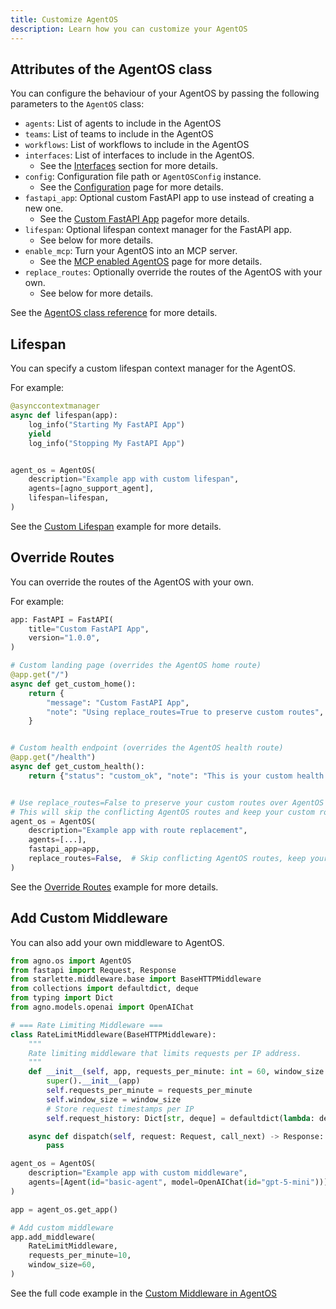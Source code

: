 ```yaml
---
title: Customize AgentOS
description: Learn how you can customize your AgentOS
---
```


## Attributes of the AgentOS class

You can configure the behaviour of your AgentOS by passing the following parameters to the `AgentOS` class:

- `agents`: List of agents to include in the AgentOS
- `teams`: List of teams to include in the AgentOS
- `workflows`: List of workflows to include in the AgentOS
- `interfaces`: List of interfaces to include in the AgentOS. 
  - See the [Interfaces](/agent-os/interfaces) section for more details.
- `config`: Configuration file path or `AgentOSConfig` instance. 
  - See the [Configuration](/agent-os/customize/config) page for more details.
- `fastapi_app`: Optional custom FastAPI app to use instead of creating a new one. 
  - See the [Custom FastAPI App](/agent-os/customize/custom-fastapi) pagefor more details.
- `lifespan`: Optional lifespan context manager for the FastAPI app. 
  - See below for more details.
- `enable_mcp`: Turn your AgentOS into an MCP server. 
  - See the [MCP enabled AgentOS](/agent-os/mcp/mcp) page for more details.
- `replace_routes`: Optionally override the routes of the AgentOS with your own. 
  - See below for more details.

See the [AgentOS class reference](/reference/agent-os/agent-os) for more details.


## Lifespan

You can specify a custom lifespan context manager for the AgentOS.

For example:

```python
@asynccontextmanager
async def lifespan(app):
    log_info("Starting My FastAPI App")
    yield
    log_info("Stopping My FastAPI App")


agent_os = AgentOS(
    description="Example app with custom lifespan",
    agents=[agno_support_agent],
    lifespan=lifespan,
)
```

See the [Custom Lifespan](/examples/agent-os/custom/custom-lifespan) example for more details.

## Override Routes

You can override the routes of the AgentOS with your own.

For example:

```python
app: FastAPI = FastAPI(
    title="Custom FastAPI App",
    version="1.0.0",
)

# Custom landing page (overrides the AgentOS home route)
@app.get("/")
async def get_custom_home():
    return {
        "message": "Custom FastAPI App",
        "note": "Using replace_routes=True to preserve custom routes",
    }


# Custom health endpoint (overrides the AgentOS health route)
@app.get("/health")
async def get_custom_health():
    return {"status": "custom_ok", "note": "This is your custom health endpoint"}


# Use replace_routes=False to preserve your custom routes over AgentOS routes
# This will skip the conflicting AgentOS routes and keep your custom routes
agent_os = AgentOS(
    description="Example app with route replacement",
    agents=[...],
    fastapi_app=app,
    replace_routes=False,  # Skip conflicting AgentOS routes, keep your custom routes
)

```

See the [Override Routes](/examples/agent-os/custom/override-routes) example for more details.

## Add Custom Middleware

You can also add your own middleware to AgentOS. 

```python
from agno.os import AgentOS
from fastapi import Request, Response
from starlette.middleware.base import BaseHTTPMiddleware
from collections import defaultdict, deque
from typing import Dict
from agno.models.openai import OpenAIChat

# === Rate Limiting Middleware ===
class RateLimitMiddleware(BaseHTTPMiddleware):
    """
    Rate limiting middleware that limits requests per IP address.
    """
    def __init__(self, app, requests_per_minute: int = 60, window_size: int = 60):
        super().__init__(app)
        self.requests_per_minute = requests_per_minute
        self.window_size = window_size
        # Store request timestamps per IP
        self.request_history: Dict[str, deque] = defaultdict(lambda: deque())

    async def dispatch(self, request: Request, call_next) -> Response:
        pass

agent_os = AgentOS(
    description="Example app with custom middleware",
    agents=[Agent(id="basic-agent", model=OpenAIChat(id="gpt-5-mini"))],
)

app = agent_os.get_app()

# Add custom middleware
app.add_middleware(
    RateLimitMiddleware,
    requests_per_minute=10,
    window_size=60,
)
```

See the full code example in the [Custom Middleware in AgentOS](/examples/agent-os/custom/custom-middleware)
